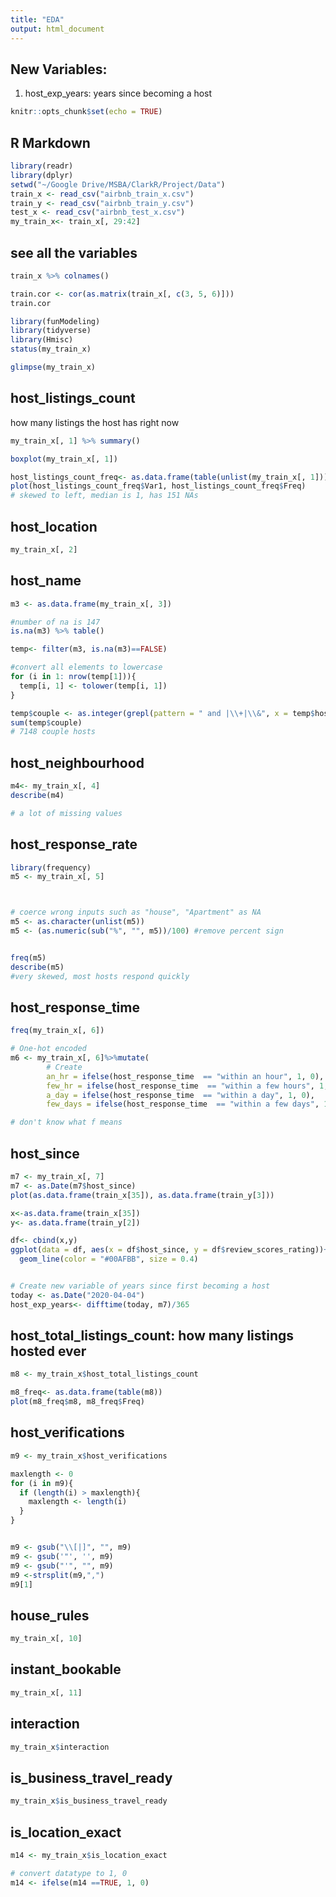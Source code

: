 ```yaml
---
title: "EDA"
output: html_document
---
```

## New Variables:
1. host_exp_years: years since becoming a host

```r
knitr::opts_chunk$set(echo = TRUE)
```

## R Markdown
```r
library(readr)
library(dplyr)
setwd("~/Google Drive/MSBA/ClarkR/Project/Data")
train_x <- read_csv("airbnb_train_x.csv")
train_y <- read_csv("airbnb_train_y.csv")
test_x <- read_csv("airbnb_test_x.csv")
my_train_x<- train_x[, 29:42]
```

## see all the variables

```r
train_x %>% colnames() 
```

```r
train.cor <- cor(as.matrix(train_x[, c(3, 5, 6)]))
train.cor
```

```r
library(funModeling) 
library(tidyverse) 
library(Hmisc)
status(my_train_x)
```

```r
glimpse(my_train_x)
```

## host_listings_count
how many listings the host has right now
```r
my_train_x[, 1] %>% summary()

boxplot(my_train_x[, 1])


```

```r
host_listings_count_freq<- as.data.frame(table(unlist(my_train_x[, 1])))
plot(host_listings_count_freq$Var1, host_listings_count_freq$Freq)
# skewed to left, median is 1, has 151 NAs
```

## host_location
```r
my_train_x[, 2]

```

## host_name 
```r
m3 <- as.data.frame(my_train_x[, 3])

#number of na is 147
is.na(m3) %>% table()

temp<- filter(m3, is.na(m3)==FALSE)

#convert all elements to lowercase
for (i in 1: nrow(temp[1])){
  temp[i, 1] <- tolower(temp[i, 1])
}

temp$couple <- as.integer(grepl(pattern = " and |\\+|\\&", x = temp$host_name))
sum(temp$couple)
# 7148 couple hosts
```

##  host_neighbourhood 
```r
m4<- my_train_x[, 4]
describe(m4)

# a lot of missing values


```

## host_response_rate
```r
library(frequency)
m5 <- my_train_x[, 5]



# coerce wrong inputs such as "house", "Apartment" as NA
m5 <- as.character(unlist(m5))
m5 <- (as.numeric(sub("%", "", m5))/100) #remove percent sign


freq(m5)
describe(m5)
#very skewed, most hosts respond quickly
```


## host_response_time 
```r
freq(my_train_x[, 6])

# One-hot encoded
m6 <- my_train_x[, 6]%>%mutate( 
  		# Create 
  		an_hr = ifelse(host_response_time  == "within an hour", 1, 0),
  		few_hr = ifelse(host_response_time  == "within a few hours", 1, 0),
  		a_day = ifelse(host_response_time  == "within a day", 1, 0),
  		few_days = ifelse(host_response_time  == "within a few days", 1, 0))

# don't know what f means
```

## host_since
```r
m7 <- my_train_x[, 7]
m7 <- as.Date(m7$host_since)
plot(as.data.frame(train_x[35]), as.data.frame(train_y[3]))

x<-as.data.frame(train_x[35])
y<- as.data.frame(train_y[2])

df<- cbind(x,y)
ggplot(data = df, aes(x = df$host_since, y = df$review_scores_rating))+
  geom_line(color = "#00AFBB", size = 0.4)


# Create new variable of years since first becoming a host
today <- as.Date("2020-04-04")
host_exp_years<- difftime(today, m7)/365

```

## host_total_listings_count: how many listings hosted ever
```r
m8 <- my_train_x$host_total_listings_count

m8_freq<- as.data.frame(table(m8))
plot(m8_freq$m8, m8_freq$Freq)
```

## host_verifications
```r
m9 <- my_train_x$host_verifications

maxlength <- 0
for (i in m9){
  if (length(i) > maxlength){
    maxlength <- length(i)
  }
}


m9 <- gsub("\\[|]", "", m9)
m9 <- gsub('"', '', m9)
m9 <- gsub("'", "", m9)
m9 <-strsplit(m9,",")
m9[1]

```

## house_rules
```r
my_train_x[, 10]

```

## instant_bookable
```r
my_train_x[, 11]
```

## interaction
```r
my_train_x$interaction
```

## is_business_travel_ready
```r
my_train_x$is_business_travel_ready
```

## is_location_exact
```r
m14 <- my_train_x$is_location_exact

# convert datatype to 1, 0
m14 <- ifelse(m14 ==TRUE, 1, 0)


```
